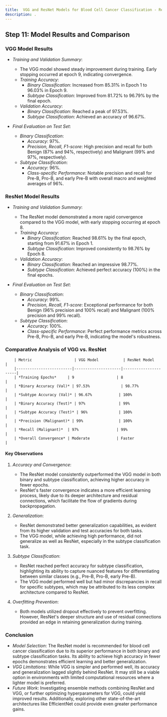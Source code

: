 ```yaml
---
title:  VGG and ResNet Models for Blood Cell Cancer Classification - Results and Comparison
description: .
---
```



## Step 11: Model Results and Comparison

### VGG Model Results

- *Training and Validation Summary*:
  - The VGG model showed steady improvement during training. Early stopping occurred at epoch 9, indicating convergence.
  - *Training Accuracy*:
    - *Binary Classification*: Increased from 85.31% in Epoch 1 to 96.03% in Epoch 9.
    - *Subtype Classification*: Improved from 81.72% to 96.79% by the final epoch.
  - *Validation Accuracy*:
    - *Binary Classification*: Reached a peak of 97.53%.
    - *Subtype Classification*: Achieved an accuracy of 96.67%.

- *Final Evaluation on Test Set*:
  - *Binary Classification*:
    - *Accuracy*: 97%.
    - *Precision, Recall, F1-score*: High precision and recall for both Benign (87% and 94%, respectively) and Malignant (99% and 97%, respectively).
  - *Subtype Classification*:
    - *Accuracy*: 96%.
    - *Class-specific Performance*: Notable precision and recall for Pre-B, Pro-B, and early Pre-B with overall macro and weighted averages of 96%.

### ResNet Model Results

- *Training and Validation Summary*:
  - The ResNet model demonstrated a more rapid convergence compared to the VGG model, with early stopping occurring at epoch 8.
  - *Training Accuracy*:
    - *Binary Classification*: Reached 98.61% by the final epoch, starting from 91.67% in Epoch 1.
    - *Subtype Classification*: Improved consistently to 98.76% by Epoch 8.
  - *Validation Accuracy*:
    - *Binary Classification*: Reached an impressive 98.77%.
    - *Subtype Classification*: Achieved perfect accuracy (100%) in the final epochs.

- *Final Evaluation on Test Set*:
  - *Binary Classification*:
    - *Accuracy*: 99%.
    - *Precision, Recall, F1-score*: Exceptional performance for both Benign (96% precision and 100% recall) and Malignant (100% precision and 99% recall).
  - *Subtype Classification*:
    - *Accuracy*: 100%.
    - *Class-specific Performance*: Perfect performance metrics across Pre-B, Pro-B, and early Pre-B, indicating the model's robustness.

### Comparative Analysis of VGG vs. ResNet

        | Metric                   | VGG Model           | ResNet Model         |
        |-------------------------|---------------------|----------------------|
        | *Training Epochs*     | 9                   | 8                    |
        | *Binary Accuracy (Val)* | 97.53%              | 98.77%               |
        | *Subtype Accuracy (Val)* | 96.67%            | 100%                 |
        | *Binary Accuracy (Test)* | 97%               | 99%                  |
        | *Subtype Accuracy (Test)* | 96%              | 100%                 |
        | *Precision (Malignant)* | 99%                | 100%                 |
        | *Recall (Malignant)*  | 97%                 | 99%                  |
        | *Overall Convergence* | Moderate            | Faster               |

#### Key Observations

1. *Accuracy and Convergence*:
   - The ResNet model consistently outperformed the VGG model in both binary and subtype classification, achieving higher accuracy in fewer epochs.
   - ResNet's faster convergence indicates a more efficient learning process, likely due to its deeper architecture and residual connections, which facilitate the flow of gradients during backpropagation.

2. *Generalization*:
   - ResNet demonstrated better generalization capabilities, as evident from its higher validation and test accuracies for both tasks.
   - The VGG model, while achieving high performance, did not generalize as well as ResNet, especially in the subtype classification task.

3. *Subtype Classification*:
   - ResNet reached perfect accuracy for subtype classification, highlighting its ability to capture nuanced features for differentiating between similar classes (e.g., Pre-B, Pro-B, early Pre-B).
   - The VGG model performed well but had minor discrepancies in recall for specific subtypes, which may be attributed to its less complex architecture compared to ResNet.

4. *Overfitting Prevention*:
   - Both models utilized dropout effectively to prevent overfitting. However, ResNet's deeper structure and use of residual connections provided an edge in retaining generalization during training.

### Conclusion

- *Model Selection*: The ResNet model is recommended for blood cell cancer classification due to its superior performance in both binary and subtype classification tasks. Its ability to achieve high accuracy in fewer epochs demonstrates efficient learning and better generalization.
- *VGG Limitations*: While VGG is simpler and performed well, its accuracy and generalization lagged slightly behind ResNet. It may still be a viable option in environments with limited computational resources where a lighter model is preferred.
- *Future Work*: Investigating ensemble methods combining ResNet and VGG, or further optimizing hyperparameters for VGG, could yield improved results. Additionally, exploring other state-of-the-art architectures like EfficientNet could provide even greater performance gains.